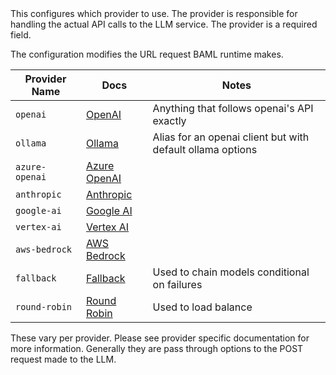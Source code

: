 <ParamField path="provider" type="string" required>
This configures which provider to use. The provider is responsible for handling the actual API calls to the LLM service. The provider is a required field.

The configuration modifies the URL request BAML runtime makes.

| Provider Name  | Docs                             | Notes                                                      |
| -------------- | -------------------------------- | ---------------------------------------------------------- |
| `openai`       | [OpenAI](/docs/snippets/clients/providers/openai)       | Anything that follows openai's API exactly                 |
| `ollama`       | [Ollama](/docs/snippets/clients/providers/ollama)       | Alias for an openai client but with default ollama options |
| `azure-openai` | [Azure OpenAI](/docs/snippets/clients/providers/azure)  |                                                            |
| `anthropic`    | [Anthropic](/docs/snippets/clients/providers/anthropic) |                                                            |
| `google-ai`    | [Google AI](/docs/snippets/clients/providers/gemini)    |                                                            |
| `vertex-ai`    | [Vertex AI](/docs/snippets/clients/providers/vertex)    |                                                            |
| `aws-bedrock`  | [AWS Bedrock](/docs/snippets/clients/providers/aws-bedrock)    |                                                            |
| `fallback`     | [Fallback](/docs/snippets/clients/fallback)             | Used to chain models conditional on failures               |
| `round-robin`  | [Round Robin](/docs/snippets/clients/round-robin)       | Used to load balance                                       |

</ParamField>

<ParamField path="options" type="dict[str, Any]" required>
These vary per provider. Please see provider specific documentation for more
information. Generally they are pass through options to the POST request made
to the LLM.
</ParamField>

